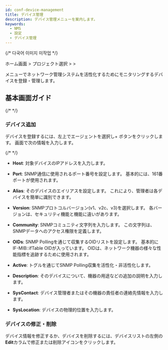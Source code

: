 ```yaml
---
id: conf-device-management
title: デバイス管理
description: デバイス管理メニューを案内します。
keywords:
  - NMS
  - 設定
  - デバイス管理
---
```


{/* 다국어 이미지 미작업 */}

ホーム画面 &gt; プロジェクト選択 &gt; <Cmdname sid="side_setting" className="uitext" /> &gt; <Cmdname sid="side_deviceManagement" className="uitext" />

<Cmdname sid="side_deviceManagement" className="uitext" />メニューでネットワーク管理システムを活性化するためにモニタリングするデバイスを登録・管理します。

## 基本画面ガイド

{/* <ImgLang img="nms-conf-device-mng.png" desc="Device Management" /> */}

### デバイス追加

デバイスを登録するには、左上でエージェントを選択し<UI>+</UI> <Cmdname sid="BTN09017" className="uitext" />ボタンをクリックします。 <Cmdname sid="BTN09017" className="uitext" />画面で次の情報を入力します。 

{/*  <ImgLang img="nms-conf-device-mng-add.png" desc="デバイス追加" /> */}

- **Host**: 対象デバイスのIPアドレスを入力します。

- **Port**: SNMP通信に使用されるポート番号を設定します。 基本的には、161番ポートが使用されます。

- **Alias**: そのデバイスのエイリアスを設定します。 これにより、管理者は各デバイスを簡単に識別できます。

- **Version**: SNMPプロトコルバージョン(v1、v2c、v3)を選択します。 各バージョンは、セキュリティ機能と機能に違いがあります。

- **Community**: SNMPコミュニティ文字列を入力します。 この文字列は、SNMPデータへのアクセス権限を定義します。

- **OIDs**: SNMP Pollingを通じて収集するOIDリストを設定します。 基本的にIF-MIB::ifTable OIDが入っています。 OIDは、ネットワーク機器の様々な性能指標を追跡するために使用されます。

- **Active**: トグルを通じてSNMP Polling収集を活性化・非活性化します。

- **Description**: そのデバイスについて、機器の用途などの追加の説明を入力します。

- **SysContact**: デバイス管理者またはその機器の責任者の連絡先情報を入力します。

- **SysLocation**: デバイスの物理的位置を入力します。

### デバイスの修正・削除

デバイス情報を修正するか、デバイスを削除するには、デバイスリストの左側の**Edit**カラムで修正または削除アイコンをクリックします。 
